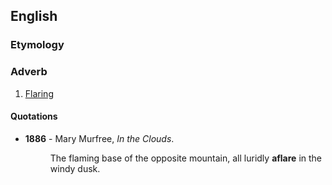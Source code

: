 ==English==

=== Etymology ===
{{prefix|a|flare}}

===Adverb===
{{en-adv}}

# [[flare|Flaring]]

====Quotations====
{{timeline|
1800s=1886}}
*'''1886''' - Mary Murfree, ''In the Clouds''.
*:The flaming base of the opposite mountain, all luridly '''aflare''' in the windy dusk.